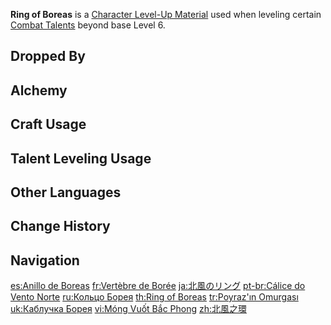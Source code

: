 {{Item Infobox
|id           = 113007
|type         = Character Level-Up Materials
|invCategory  = Character Development Items
|group        = Lupus Boreas Materials
|group2       = Weekly Boss Drops
|quality      = 5
|description  = A bit of crystallized ice from the Great Wolf King of the North.<br>
This land was once a realm of sub-zero blizzards and ice storms filled with razor-sharp ice shards, all at the command of [[Boreas]]. Though its powers may have diminished, flash-freezing the land is still a breeze.
|source1      = Lv. 70+ [[Wolf of the North Challenge]] Reward
}}
'''Ring of Boreas''' is a [[Character Level-Up Material]] used when leveling certain [[Combat Talents]] beyond base Level 6.

==Dropped By==
{{Dropped By|level=70}}

==Alchemy==
{{Recipe
|type = Converting
|Tail of Boreas = 1
|Dream Solvent = 1
|sort = Tail of Boreas;Dream Solvent
}}
{{Recipe
|type = Converting
|Spirit Locket of Boreas = 1
|Dream Solvent = 1
|sort = Spirit Locket of Boreas;Dream Solvent
}}

==Craft Usage==
{{Craft Usage}}

==Talent Leveling Usage==
{{Talent Leveling Usage}}

==Other Languages==
{{Other Languages
|en      = Ring of Boreas
|zhs     = 北风之环
|zhs_rm  = Běifēng zhī Huán
|zht     = 北風之環
|zht_rm  = Běifēng zhī Huán
|zh_tl   = Ring of the North Wind
|ja      = 北風のリング
|ja_rm   = Hokufuu no Ringu
|ja_tl   = North Wind Ring
|ko      = 북풍의 고리
|ko_rm   = Bukpung-ui Gori
|ko_tl   = Ring of North Wind
|es      = Anillo de Boreas
|es_tl   = Ring of Boreas
|fr      = Vertèbre de Borée
|fr_tl   = Vertebra of Boreas
|ru      = Кольцо Борея
|ru_tl   = Ring of Boreas
|th      = Ring of Boreas
|vi      = Móng Vuốt Bắc Phong
|vi_tl   = 
|de      = Ring des Nordwinds
|de_tl   = Ring of the Northwind
|id      = Ring of Boreas
|pt      = Cálice do Vento Norte
|pt_tl   = Chalice of the North Wind
|tr      = Poyraz'ın Omurgası
|tr_tl   = Gregale's Spine
|tr_note = {{w|Gregale}} is the cooling north-eastern Mediterranean wind.
|it      = Anello di Boreas
|it_tl   = Ring of Boreas
}}

==Change History==
{{Change History|1.0}}

==Navigation==
{{Development Item Navbox|Character Level-Up Materials}}

[[es:Anillo de Boreas]]
[[fr:Vertèbre de Borée]]
[[ja:北風のリング]]
[[pt-br:Cálice do Vento Norte]]
[[ru:Кольцо Борея]]
[[th:Ring of Boreas]]
[[tr:Poyraz'ın Omurgası]]
[[uk:Каблучка Борея]]
[[vi:Móng Vuốt Bắc Phong]]
[[zh:北風之環]]